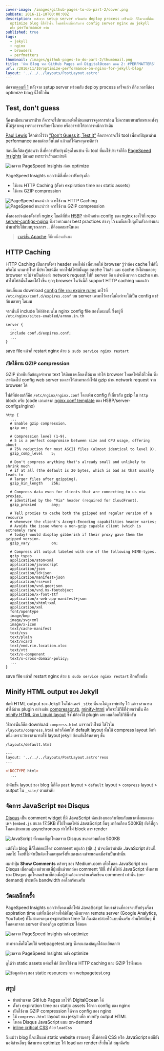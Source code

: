 ```yaml
---
cover-image: /images/github-pages-to-do-part-2/cover.png
pubDate: 2016-11-10T00:00:00Z
description: หลังจาก setup server พร้อมกับ deploy process เสร็จแล้ว ก็ถึงเวลาที่ต้อง
  optimize blog นี้ให้ไวขึ้น โพสต์นี้จะเกี่ยวกับการ config server nginx กับ jekyll
  เพื่อ performance ครับ
published: true
tags:
  - jekyll
  - nginx
  - browsers
  - perfmatters
thumbnail: /images/github-pages-to-do-part-2/thumbnail.png
title: 'ย้าย Blog จาก GitHub Pages มาที่ DigitalOcean ตอน 2: #PERFMATTERS'
url: /2016/11/10/optimize-performance-on-nginx-for-jekyll-blog/
layout: '../../../layouts/PostLayout.astro'
---
```


ต่อจาก[ตอนที่ 1](https://armno.in.th/2016/11/08/moving-from-github-pages-to-digital-ocean/) หลังจาก setup server พร้อมกับ deploy process เสร็จแล้ว ก็ถึงเวลาที่ต้อง optimize blog นี้ให้ไวขึ้น

## Test, don't guess

ก็คงเหมือนเวลาเราป่วย ก็ควรจะไปหาหมอเพื่อให้หมอตรวจดูอาการก่อน ไม่ควรพยายามรักษาเองทั้งๆ ที่ไม่รู้สาเหตุ เพราะอาจจะรักษาไม่หาย หรืออาจทำให้อาการหนักกว่าเดิม

[Paul Lewis](https://aerotwist.com) ได้กล่าวไว้ว่า ["Don't Guess it, Test it"](https://aerotwist.com/blog/dont-guess-it-test-it/) คือเราควรจะใช้ tool เพื่อหาปัญหาด้าน performance ของแต่ละเว็บไซต์ แล้วแก้ให้ตรงจุดจะดีกว่า

ก่อนอื่นก็ต้องรู้ก่อนว่า สิ่งที่ควรปรับปรุงมีจุดไหนบ้าง ซึ่ง tool ที่ผมใช้ประจำก็คือ [PageSpeed Insights](https://developers.google.com/speed/pagespeed/insights/) นี่แหละ เพราะว่าเร็วและง่ายดี

<div class="text-center">
  <img src="/images/github-pages-to-do-part-2/pagespeed-summary.png"
  srcset="/images/github-pages-to-do-part-2/pagespeed-summary-2x.png 2x" alt="ผลจาก PageSpeed Insights ก่อน optimize" />
</div>

PageSpeed Insights บอกว่ามีสิ่งที่ควรปรับปรุงคือ

- ใช้งาน HTTP Caching (ตั้งค่า expiration time ของ static assets)
- ใช้งาน GZIP compression

<div class="text-center">
  <img src="/images/github-pages-to-do-part-2/pagespeed-browser-caching.png"
  srcset="/images/github-pages-to-do-part-2/pagespeed-browser-caching-2x.png 2x" alt="PageSpeed แนะนำว่า ควรใช้งาน HTTP Caching" />
</div>

<div class="text-center">
  <img src="/images/github-pages-to-do-part-2/pagespeed-gzip.png"
  srcset="/images/github-pages-to-do-part-2/pagespeed-gzip-2x.png 2x" alt="PageSpeed แนะนำว่า ควรใช้งาน GZIP compression" />
</div>

ทั้งสองอย่างต้องตั้งค่าที่ nginx โชคดีที่ทีม [H5BP](https://github.com/h5bp/) ทำตัวอย่าง config ของ nginx เอาไว้ที่ repo [server-configs-nginx](https://github.com/h5bp/server-configs-nginx) ซึ่งรวบรวมเอา best practices ต่างๆ ไว้ ผมก็เลยไปดูเป็นตัวอย่างและนำมาปรับใช้แบบบูรณาการ .. ก็คือลอกมานั่นเอง

> [เวอร์ชั่น Apache](https://github.com/h5bp/server-configs-apache) ก็มีเหมือนกันนะ

## HTTP Caching

HTTP Caching เป็นการตั้งค่า header ของไฟล์ เพื่อบอกให้ browser รู้ว่าต้อง cache ไฟล์นี้หรือไม่ นานเท่าไหร่ มีประโยชน์คือ หากไฟล์ไฟล์นั้นถูก cache ไว้แล้ว และ cache ยังไม่หมดอายุ browser จะไม่จำเป็นต้องส่ง network request ไปที่ server อีก แต่จะดึงมาจาก cache แทน ทำให้ไฟล์นั้นโหลดได้ไวขึ้น ทุกๆ browser ในวันนี้ก็ support HTTP caching หมดแล้ว

ก่อนอื่นผม download [config file ของ expire rules](https://github.com/h5bp/server-configs-nginx/blob/master/h5bp/location/expires.conf) มาไว้ที่ `/etc/nginx/conf.d/expires.conf` บน server เอามาไว้ตรงนี้เผื่อว่าจะใช้เป็น config แชร์กันหลายๆ  โดเมน

จากนั้นก็ include ไฟล์ข้างบนใน nginx config file ของโดเมนนี้ ซึ่งอยู่ที่ `/etc/nginx/sites-enabled/armno.in.th`

```
server {
  ...
  include conf.d/expires.conf;
  ...
}
```

save file แล้วก็ restart nginx ด้วย `$ sudo service nginx restart`


### เปิดใช้งาน GZIP compression

GZIP ช่วยบีบอัดข้อมูลจำพวก text ให้มีขนาดเล็กลงได้มาก ทำให้ browser โหลดไฟล์ได้ไวขึ้น ซึ่งเราต้องไป config web server ของเราให้สามารถส่งไฟล์ gzip ผ่าน network request จาก browser ได้

ไฟล์ที่ต้องแก้ก็คือ `/etc/nginx/nginx.conf` โดยเพิ่ม config ที่เกี่ยวกับ gzip ใน `http` block ครับ (code เอามาจาก [nginx.conf template](https://github.com/h5bp/server-configs-nginx/blob/master/nginx.conf) ของ H5BP/server-configs/nginx)

```
http {
  ...
  # Enable gzip compression.
  gzip on;

  # Compression level (1-9).
  # 5 is a perfect compromise between size and CPU usage, offering about
  # 75% reduction for most ASCII files (almost identical to level 9).
  gzip_comp_level    5;

  # Don't compress anything that's already small and unlikely to shrink much
  # if at all (the default is 20 bytes, which is bad as that usually leads to
  # larger files after gzipping).
  gzip_min_length    256;

  # Compress data even for clients that are connecting to us via proxies,
  # identified by the "Via" header (required for CloudFront).
  gzip_proxied       any;

  # Tell proxies to cache both the gzipped and regular version of a resource
  # whenever the client's Accept-Encoding capabilities header varies;
  # Avoids the issue where a non-gzip capable client (which is extremely rare
  # today) would display gibberish if their proxy gave them the gzipped version.
  gzip_vary          on;

  # Compress all output labeled with one of the following MIME-types.
  gzip_types
  application/atom+xml
  application/javascript
  application/json
  application/ld+json
  application/manifest+json
  application/rss+xml
  application/vnd.geo+json
  application/vnd.ms-fontobject
  application/x-font-ttf
  application/x-web-app-manifest+json
  application/xhtml+xml
  application/xml
  font/opentype
  image/bmp
  image/svg+xml
  image/x-icon
  text/cache-manifest
  text/css
  text/plain
  text/vcard
  text/vnd.rim.location.xloc
  text/vtt
  text/x-component
  text/x-cross-domain-policy;
  ...
}
```

save file แล้วก็ restart nginx ด้วย `$ sudo service nginx restart` อีกครั้งหนึ่ง

## Minify HTML output ของ Jekyll

ปกติ HTML output ของ Jekyll ในโฟลเดอร์ `_site` นั้นจะไม่ถูก minify ไว้ แต่เราสามารถทำได้ผ่าน plugin อย่างเช่น [compressor.rb](https://gist.github.com/mytharcher/2758691), [minify-html](https://github.com/octopress/minify-html) หรือจะใช้วิธีที่ง่ายกว่านั้น คือ [minify HTML ด้วย Liquid layout](https://jch.penibelst.de/) ซึ่งไม่ต้องใช้ plugin เลย ผมเลือกใช้วิธีนี้ครับ

วิธีการนั้นก็คือ download `compress.html` มาจากเว็บไซต์ ใส่ไว้ใน `/layouts/compress.html` แล้วก็ค่อยให้ default layout นั้นใช้ compress layout อีกทีหนึ่ง เพราะว่าเราสามารถใช้ layout jekyll ซ้อนกันได้หลายๆ ชั้น

`/layouts/default.html`

```html
---
layout: '../../../layouts/PostLayout.astro'ress
---

<!DOCTYPE html>
  ...
```

ลำดับชั้น layout ของ blog นี้ก็คือ `post` layout > `default` layout > `compress` layout > output ใน `_site/` ตามลำดับ

## จัดการ JavaScript ของ Disqus

[Disqus](https://disqus.com) เป็น comment widget ที่มี JavaScript ค่อนข้างเยอะถ้าเทียบกับขนาดทั้งหมดของเพจ (`embed.js` ขนาด 17.5KB ที่ไปโหลดไฟล์ JavaScript อื่นๆ มาอีกเกือบ 500KB) ยังดีที่ถูกโหลดเข้ามาแบบ asynchronous ทำให้ไม่ block การ render

<div class="text-center">
  <img src="/images/github-pages-to-do-part-2/disqus-javascripts.png"
  srcset="/images/github-pages-to-do-part-2/disqus-javascripts-2x.png 2x" alt="JavaScript ทั้งหมดที่ถูกโหลดจาก Disqus ขนาดรวมเกือบ 500KB" />
</div>

แต่ยังไง blog นี้ก็ไม่ค่อยมีใคร comment อยู่แล้ว (😭..) น่าจะดีกว่าถ้าตัด JavaScript ส่วนนี้ออกไป โดยที่ไม่จำเป็นต้องโหลดทุกครั้งที่แสดงผล แต่จะแสดงเมื่อจำเป็นเท่านั้น

ผมทำปุ่ม **Show Comments** คล้ายๆ ของ Medium.com เพื่อโหลด JavaScript ของ Disqus เมื่อกดปุ่ม แล้วแทนที่ปุ่มนั้นด้วยกล่อง comment วิธีนี้ ทำให้ไฟล์ JavaScript ทั้งหลายของ Disqus ถูกโหลดเข้ามาก็ต่อเมื่อผู้อ่านต้องการอ่านหรือเขียน comment เท่านั้น (on-demand) ประหยัด bandwidth ลดโลกร้อนครับ


## วัดผลอีกครั้ง

PageSpeed Insights บอกว่ายังคงเหลือไฟล์ JavaScript อีกบางส่วนที่ควรจะปรับปรุงเรื่อง expiration time แต่ทั้งเนื่องด้วยไฟล์นั้นถูกดึงมาจาก remote server (Google Analytics, YouTube) ที่ไม่สามารถคุม expiration time ได้ ก็คงต้องปล่อยไว้แบบนั้นครับ ส่วนไฟล์อื่นๆ ที่โหลดมาจาก server ตัวเองก็ถูก optimize ได้หมด

<div class="text-center">
  <img src="/images/github-pages-to-do-part-2/result-pagespeed.png"
  srcset="/images/github-pages-to-do-part-2/result-pagespeed-2x.png 2x" alt="ผลจาก PageSpeed Insights หลัง optimize" />
</div>

สามารถเช็คได้โดยใช้ webpagetest.org ซึ่งจะแสดงข้อมูลได้ละเอียดกว่า

<div class="text-center">
  <img src="/images/github-pages-to-do-part-2/webpagetest-overview.png"
  srcset="/images/github-pages-to-do-part-2/webpagetest-overview-2x.png 2x" alt="ผลจาก PageSpeed Insights หลัง optimize" />
</div>

ดูได้ว่า static assets แต่ละไฟล์ มีการใช้งาน HTTP caching และ GZIP ไว้ทั้งหมด

<div class="text-center">
  <img src="/images/github-pages-to-do-part-2/webpagetest-static-assets.png"
  srcset="/images/github-pages-to-do-part-2/webpagetest-static-assets-2x.png 2x" alt="ข้อมูลต่างๆ ของ static resources จาก webpagetest.org" />
</div>

## สรุป

- ย้ายบ้านจาก GitHub Pages มาไว้ที่ DigitalOcean ได้
- ตั้งค่า expiration time ของ static assets ได้จาก config ของ nginx
- เปิดใช้งาน GZIP compression ได้จาก config ของ nginx
- ใช้ `compress.html` layout ของ jekyll เพื่อ minify output HTML
- โหลด Disqus JavaScript แบบ on-demand
- [inline critical CSS](https://armno.in.th/2015/05/04/use-loadcss-to-improve-rendering-performance/) ด้วย `loadCss`

ถึงแม้ว่า blog นี้จะเป็นแค่ static website ธรรมดาๆ ที่ไม่ค่อยมี CSS หรือ JavaScript แต่ก็ยังพอมีส่วนอื่นๆ ที่สามารถ optimize ให้ load และ render เร็วขึ้นได้ สนุกดีครับ
